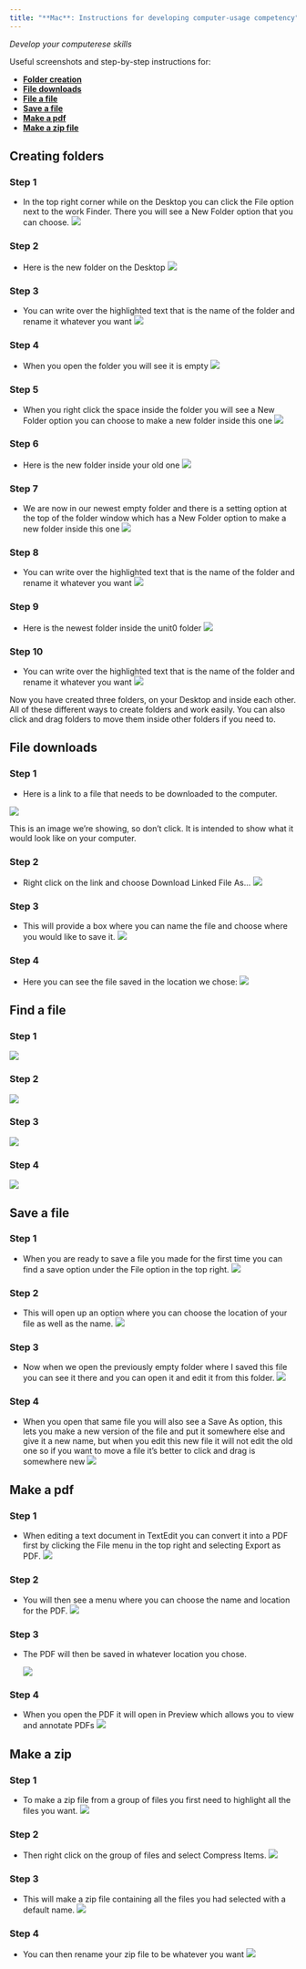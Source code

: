 ```yaml
---
title: "**Mac**: Instructions for developing computer-usage competency"
--- 
```


_Develop your computerese skills_


Useful screenshots and step-by-step instructions for:

- [**Folder creation**](computerese-mac.qmd#make-folder) 
- [**File downloads**](computerese-mac.qmd#download)
- [**File a file**](computerese-mac.qmd#find)
- [**Save a file**](computerese-mac.qmd#save)
- [**Make a pdf**](computerese-mac.qmd#pdf)
- [**Make a zip file**](computerese-mac.qmd#zip)

## Creating folders
<div id="make-folder"></div>

### Step 1
- In the top right corner while on the Desktop you can click the File option next to the work Finder. There you will see a New Folder option that you can choose.
![](../../../media/computerese-mac/createfolder/step1.png)

### Step 2 
- Here is the new folder on the Desktop
![](../../../media/computerese-mac/createfolder/step2.png)

### Step 3 
- You can write over the highlighted text that is the name of the folder and rename it whatever you want
![](../../../media/computerese-mac/createfolder/step3.png)

### Step 4 
- When you open the folder you will see it is empty
![](../../../media/computerese-mac/createfolder/step4.png)

### Step 5
- When you right click the space inside the folder you will see a New Folder option you can choose to make a new folder inside this one
![](../../../media/computerese-mac/createfolder/step5.png)

### Step 6
- Here is the new folder inside your old one
![](../../../media/computerese-mac/createfolder/step6.png)

### Step 7
- We are now in our newest empty folder and there is a setting option at the top of the folder window which has a New Folder option to make a new folder inside this one
![](../../../media/computerese-mac/createfolder/step7.png)

### Step 8
- You can write over the highlighted text that is the name of the folder and rename it whatever you want
![](../../../media/computerese-mac/createfolder/step8.png)

### Step 9
- Here is the newest folder inside the unit0 folder
![](../../../media/computerese-mac/createfolder/step9.png)

### Step 10
- You can write over the highlighted text that is the name of the folder and rename it whatever you want
![](../../../media/computerese-mac/createfolder/step10.png)

Now you have created three folders, on your Desktop and inside each other. All of these different ways to create folders and work easily. You can also click and drag folders to move them inside other folders if you need to.


## File downloads
<div id="download"></div>

### Step 1 
- Here is a link to a file that needs to be downloaded to the computer. 

![](../../../media/computerese-mac/filedownload/step1.png)

:::{.callout-note}
This is an image we're showing, so don't click. It is intended to show what it would look like on your computer.
:::

### Step 2 
- Right click on the link and choose Download Linked File As...
![](../../../media/computerese-mac/filedownload/step2.png)

### Step 3 
- This will provide a box where you can name the file and choose where you would like to save it.
![](../../../media/computerese-mac/filedownload/step3.png)

### Step 4 
- Here you can see the file saved in the location we chose:
![](../../../media/computerese-mac/filedownload/step4.png)


## Find a file 
<div id="find"></div>

### Step 1
![](../../../media/computerese-mac/findfile/step1.png)

### Step 2
![](../../../media/computerese-mac/findfile/step2.png)

### Step 3
![](../../../media/computerese-mac/findfile/step3.png)

### Step 4
![](../../../media/computerese-mac/findfile/step4.png)



## Save a file 
<div id="save"></div>

### Step 1
- When you are ready to save a file you made for the first time you can find a save option under the File option in the top right.
![](../../../media/computerese-mac/savefile/step1.png)

### Step 2
- This will open up an option where you can choose the location of your file as well as the name.
![](../../../media/computerese-mac/savefile/step2.png)

### Step 3
- Now when we open the previously empty folder where I saved this file you can see it there and you can open it and edit it from this folder.
![](../../../media/computerese-mac/savefile/step3.png)

### Step 4
- When you open that same file you will also see a Save As option, this lets you make a new version of the file and put it somewhere else and give it a new name, but when you edit this new file it will not edit the old one so if you want to move a file it's better to click and drag is somewhere new
![](../../../media/computerese-mac/savefile/step4.png)


## Make a pdf
<div id="pdf"></div>

### Step 1
- When editing a text document in TextEdit you can convert it into a PDF first by clicking the File menu in the top right and selecting Export as PDF.
![](../../../media/computerese-mac/makepdf/step1.png)

### Step 2
- You will then see a menu where you can choose the name and location for the PDF.
![](../../../media/computerese-mac/makepdf/step2.png)

### Step 3
- The PDF will then be saved in whatever location you chose.
    
    ![](../../../media/computerese-mac/makepdf/step3.png)

### Step 4
- When you open the PDF it will open in Preview which allows you to view and annotate PDFs
![](../../../media/computerese-mac/makepdf/step4.png)


## Make a zip
<div id="zip"></div>

### Step 1
- To make a zip file from a group of files you first need to highlight all the files you want.
![](../../../media/computerese-mac/makezip/step1.png)

### Step 2
- Then right click on the group of files and select Compress Items.
![](../../../media/computerese-mac/makezip/step2.png)

### Step 3
- This will make a zip file containing all the files you had selected with a default name.
![](../../../media/computerese-mac/makezip/step3.png)

### Step 4
- You can then rename your zip file to be whatever you want
![](../../../media/computerese-mac/makezip/step4.png)


